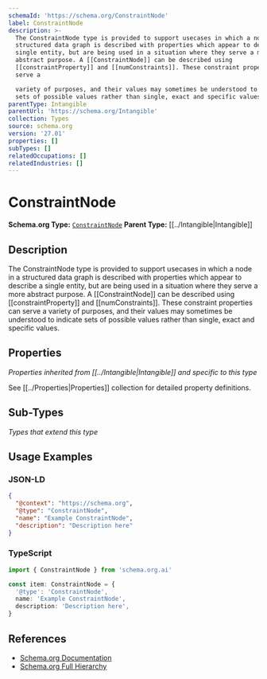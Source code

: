 ```yaml
---
schemaId: 'https://schema.org/ConstraintNode'
label: ConstraintNode
description: >-
  The ConstraintNode type is provided to support usecases in which a node in a
  structured data graph is described with properties which appear to describe a
  single entity, but are being used in a situation where they serve a more
  abstract purpose. A [[ConstraintNode]] can be described using
  [[constraintProperty]] and [[numConstraints]]. These constraint properties can
  serve a

  variety of purposes, and their values may sometimes be understood to indicate
  sets of possible values rather than single, exact and specific values.
parentType: Intangible
parentUrl: 'https://schema.org/Intangible'
collection: Types
source: schema.org
version: '27.01'
properties: []
subTypes: []
relatedOccupations: []
relatedIndustries: []
---
```

# ConstraintNode

**Schema.org Type:** [`ConstraintNode`](https://schema.org/ConstraintNode)
**Parent Type:** [[../Intangible|Intangible]]

## Description

The ConstraintNode type is provided to support usecases in which a node in a structured data graph is described with properties which appear to describe a single entity, but are being used in a situation where they serve a more abstract purpose. A [[ConstraintNode]] can be described using [[constraintProperty]] and [[numConstraints]]. These constraint properties can serve a
variety of purposes, and their values may sometimes be understood to indicate sets of possible values rather than single, exact and specific values.

## Properties

*Properties inherited from [[../Intangible|Intangible]] and specific to this type*

See [[../Properties|Properties]] collection for detailed property definitions.

## Sub-Types

*Types that extend this type*

## Usage Examples

### JSON-LD

```json
{
  "@context": "https://schema.org",
  "@type": "ConstraintNode",
  "name": "Example ConstraintNode",
  "description": "Description here"
}
```

### TypeScript

```typescript
import { ConstraintNode } from 'schema.org.ai'

const item: ConstraintNode = {
  '@type': 'ConstraintNode',
  name: 'Example ConstraintNode',
  description: 'Description here',
}
```

## References

- [Schema.org Documentation](https://schema.org/ConstraintNode)
- [Schema.org Full Hierarchy](https://schema.org/docs/full.html)
